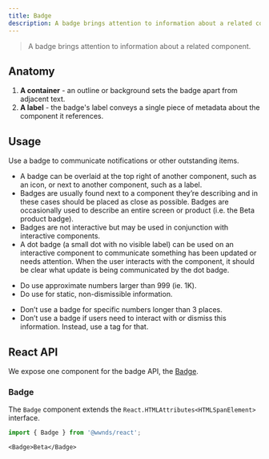 ```yaml
---
title: Badge
description: A badge brings attention to information about a related component.
---
```



> A badge brings attention to information about a related component.

## Anatomy

1. **A container** - an outline or background sets the badge apart from adjacent text.
1. **A label** - the badge's label conveys a single piece of metadata about the component it references.

## Usage

Use a badge to communicate notifications or other outstanding items.

- A badge can be overlaid at the top right of another component, such as an icon, or next to another component, such as a label.
- Badges are usually found next to a component they’re describing and in these cases should be placed as close as possible.
Badges are occasionally used to describe an entire screen or product (i.e. the Beta product badge).
- Badges are not interactive but may be used in conjunction with interactive components.
- A dot badge (a small dot with no visible label) can be used on an interactive component to communicate something has been updated or needs attention.
When the user interacts with the component, it should be clear what update is being communicated by the dot badge.

<CalloutSuccess title="Dos">

- Do use approximate numbers larger than 999 (ie. 1K).
- Do use for static, non-dismissible information.

</CalloutSuccess>

<CalloutError title="Don'ts">

- Don’t use a badge for specific numbers longer than 3 places.
- Don’t use a badge if users need to interact with or dismiss this information.
Instead, use a tag for that.

</CalloutError>

## React API

We expose one component for the badge API, the [Badge](https://github.com/wwnorton/design-system/tree/main/packages/react/src/components/Badge).

### Badge

The `Badge` component extends the `React.HTMLAttributes<HTMLSpanElement>` interface.

```js
import { Badge } from '@wwnds/react';
```

```tsx live
<Badge>Beta</Badge>
```

<PropsTable from={Badge} />
